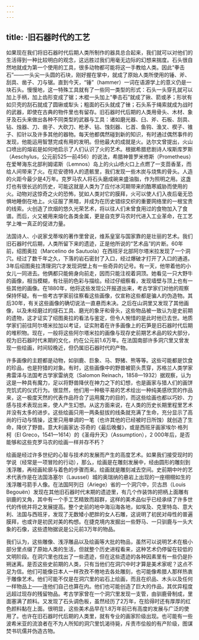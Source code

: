 ```yaml
---
---
---
```

title: ·旧石器时代的工艺
---




如果现在我们将旧石器时代后期人类所制作的器具总合起来，我们就可以对他们的生活得到一种比较明白的观念，这远胜过我们用毫无边际的幻想来揣度。石头很自然地就成为第一个使用的工具，很多动物都可能将这一手教给人类。因此“拳击石”——一头尖一头圆的石块，刚好握在掌中，就成了原始人类所使用的锤、斧、刮具、凿子、刀与锯。直到今天，“锤”（hammer）一词在语源学上的意义仍是一块石头。慢慢地，这一特殊工具就有了一些同一类型的形式：石头一头穿孔就可以加上手柄，加上齿形变成了锯；木棍一头加上“拳击石”就成了锹、箭或矛；形状有如贝壳的刮石就成了圆锹或犁头；粗面的石头就成了锉；石头系于绳索就成为战时的武器，即使在古典的物件里也有留存。旧石器时代后期的人类用骨头、木材、象牙及石头来做出各种不同类型的武器与工具：诸如磨光器、臼、斧、石板、刮具、钻、烛器、刀、凿子、大砍刀、枪矛、钻、蚀刻器、匕首、鱼钩、渔叉、楔子、锥子、扣针以及许多其他的器物。每天他都偶然碰到新的知识，有时通过偶然事件的发现，他能运用智慧完成有用的发明。但他最大的成就是火。达尔文曾提出，火山口喷出的熔岩是如何地启示了人们认识了火的艺术。根据希腊悲剧诗人埃斯库罗斯（Aeschylus，公元前525—前456）的说法，希腊神普罗米修斯（Prometheus）在爱琴海东北部利姆诺斯（Lemnos）岛上的火山喷火口上点燃了一支茴香茎，而给人间带来了火。在尼安德特人的遗骸里，我们发现一些木炭与烧焦的骨头。人造的火距今最少是4万年。克罗马农人将石头磨成碗来盛油脂，作为照明之用。这盏灯也有很长远的历史，可能这就是人类为了应付冰河期带来的酷寒威胁而使用的火。动物对这惊奇之火的恐怖，犹如人类对它的膜拜，火可以使人们入夜后毫无恐惧地睡倒在地上。火征服了黑暗，并成为在历史错综交织的重要网络里的一根宝贵的线索。火创造了炊烟的悠久光荣艺术，将以往人们未曾食用过的食物加入了食谱。而后，火又被用来熔化各类金属，更是自克罗马农时代进入工业革命，在工艺学上唯一真正的促进力量。

法国诗人、小说家戈蒂埃的著作里曾说，维系皇室与国家靠的是壮丽的艺术。我们旧石器时代后期，人类所留下来的遗迹，正是他所说的“艺术品”的片断。60年前，绍图奥拉（Marcelino de Sautuola）在西班牙北部阿尔塔米拉发现了一个洞穴。经过了数千年之久，下落的岩石密封了入口，经过爆破才打开了入口的通道。3年后绍图奥拉清理洞穴才发现洞壁上有一些奇异的记号。有一天，他带着他的小女儿一同进去。他俩都只能俯身向前走，因而只能注视着洞顶。她看见一只大野牛的画像，相当模糊，有壮丽的色彩与描绘。经过仔细察看，发现墙壁与顶上也有一些其他的画像。在1880年，他将这些发现公开报道出来，考古学家们对他的观察保持怀疑。有一些考古学家前往察看这些画像，仅宣称这些都是骗人的伪造物。其后30年，有关这些画像的确切说法一直悬而未决。之后在山洞里又发现了其他画像，以及未经磨过的燧石工具、磨光的象牙和骨头，这些物品被一致认为是史前期的遗物，这才证实了绍图奥拉的看法与鉴定，但令人惋惜的是此时他已去世。地质学家们前往阿尔塔米拉加以考证，证实附着在许多画像上的石笋是旧石器时代后期的堆积物。现在，一般将这些阿尔塔米拉的画像与现存史前期艺术品的较大部分，视为旧石器时代末期的文化，约在公元前1.6万年。在法国南部许多洞穴里又曾发现一些绘画，时间较晚近，但仍属旧石器时代的产物。

许多画像的主题都是动物，如驯鹿、巨象、马、野猪、熊等等。这些可能都是饮食的珍品，也是狩猎的对象。有时，这些画像中的野兽被箭头贯穿，苏格兰人类学家弗雷泽与法国考古学家雷纳克（Salomon Reinach，1858—1932）据观察，认为这是一种具有魔力，足以将野兽降伏在神力之下的幻想，也是画家与猎人们的画饼充饥式的仪式行为。很显然，他们用一种极平易的艺术绘出一种纯美感欣赏的作品来，这一极度天然的代表作品符合了运用魔力的目的，而这些绘画也都以巧妙、力感与技术表现出来，使人产生幻想。从这方面来说，在人类的历史长期里程里艺术并没有太多的进步。这些绘画只用一两条挺拔的线条就充满了生命，充分显示了高尚的行动与情操，这里只用单调的一笔（也许其他的已经被时日所蚀）就创造了生命，降伏了野兽。意大利画家达·芬奇的《最后晚餐》，或是西班牙画家埃尔·格列柯（El Greco，1541—1614）的《圣母升天》（Assumption），2 000年后，是否能够和这些克罗马农的绘画一样并存不朽？

绘画是经过许多世纪的心智与技术的发展而产生的高度艺术。如果我们接受现时的学说（经常是一项冒险的行动），那么，绘画是在雕刻发展中，经由圆形的雕刻到浅浮雕，再经画轮廓与着色的步骤而来。绘画就是雕刻减去空间。史前期中叶的艺术代表作是在法国洛塞尔（Laussel）城的奥瑞纳的悬岩上出现的一座栩栩如生的浅浮雕弓箭手人像。在法国阿列日（Ariege）省的一个洞穴中，贝古昂（Louis Begouën）发现在其他旧石器时代末期的遗迹里，有几个作装饰的把柄上面雕有驯鹿的叉角，其中有一个手工艺精致而超群，这样的美术品似乎已经承续了许多世代的传统并将之发展提高。整个史前的地中海沿海各地，如埃及、克里特岛、意大利、法国与西班牙，发现了无数矮小肥胖的女人石雕，这说明了初民对母性的普遍膜拜，也或许是初民对美的构想。在捷克境内发掘出一些野马、一只驯鹿与一头大象的石像，这些遗物据说是公元前3万年的物品。

我们认为，这些雕像、浅浮雕品以及绘画等大批的物品，虽然可以说明艺术在极小部分里点缀了原始人类的生活，但就整个历史进程看来，这种艺术仍停留在较低的文明阶段。在洞穴里也找出了一些遗迹，但在这些遗迹的各种因素里有一些仍是扑朔迷离。是否这些史前期的人类，只有当他们在洞穴中时才算是美术家呢？这点不足为信。他们可能像日本人一样孜孜不倦地去各处雕刻，也可能像希腊人那样热衷于雕像艺术。他们可能不仅是在洞穴里的岩石上绘画，而且在织品、木头以及任何一样物品上——连他们自己也算在内。他们也可能创造了巨大的作品，其优异程度远超过现存的残留物品。考古学家曾在一个洞穴里发现一支管，由驯鹿骨制成，里面塞满了颜料。又发现了石头调色板，虽然经历了2万年，在拾得时还有厚厚的红色颜料黏在上面。很明显，这些美术品早在1.8万年前已有高度的发展与广泛的使用了。也许在旧石器时代后期的人类里，就有专业的画家阶级出现。也可能有一些波希米亚的流浪者在不为人所知的洞穴里饥渴待毙，斥责市侩般的有产阶级，图谋焚书坑儒并伪造古物。